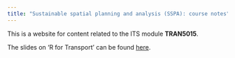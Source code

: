 ```yaml
---
title: "Sustainable spatial planning and analysis (SSPA): course notes"
---
```


This is a website for content related to the ITS module **TRAN5015**.

The slides on 'R for Transport' can be found [here](r4transport.html).
